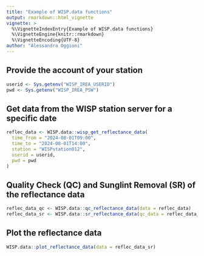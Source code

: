 ```yaml
---
title: "Example of WISP.data functions"
output: rmarkdown::html_vignette
vignette: >
  %\VignetteIndexEntry{Example of WISP.data functions}
  %\VignetteEngine{knitr::rmarkdown}
  %\VignetteEncoding{UTF-8}
author: "Alessandro Oggioni"
---
```


## Provide the account of your station
```r
userid <- Sys.getenv("WISP_IREA_USERID")
pwd <- Sys.getenv("WISP_IREA_PSW")
```

## Get data from the WISP station server for a specific date
```r
reflec_data <- WISP.data::wisp_get_reflectance_data(
  time_from = "2024-08-01T09:00",
  time_to = "2024-08-01T14:00",
  station = "WISPstation012",
  userid = userid,
  pwd = pwd
)
```

## Quality Check (QC) and Sunglint Removal (SR) of the reflectance data
```r
reflec_data_qc <- WISP.data::qc_reflectance_data(data = reflec_data)
reflec_data_sr <- WISP.data::sr_reflectance_data(qc_data = reflec_data_qc)
```

## Plot the reflectance data
```r
WISP.data::plot_reflectance_data(data = reflec_data_sr)
```
